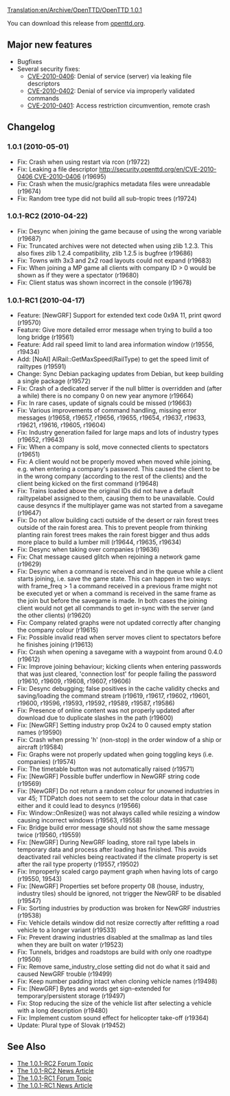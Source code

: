 [[Translation:en/Archive/OpenTTD/OpenTTD 1.0.1]]

{{en/Development/OTTDVersions}}
{{en/Archive/OpenTTD/Release|prev=OpenTTD 1.0.0|next=OpenTTD 1.0.2|date=2010-05-01}}

You can download this release from [http://www.openttd.org/en/download-stable/1.0.1 openttd.org].

==Major new features==

* Bugfixes
* Several security fixes:
** [http://security.openttd.org/en/CVE-2010-0406 CVE-2010-0406]: Denial of service (server) via leaking file descriptors
** [http://security.openttd.org/en/CVE-2010-0402 CVE-2010-0402]: Denial of service via improperly validated commands
** [http://security.openttd.org/en/CVE-2010-0401 CVE-2010-0401]: Access restriction circumvention, remote crash

==Changelog==

===1.0.1 (2010-05-01)===
* Fix: Crash when using restart via rcon (r19722)
* Fix: Leaking a file descriptor [[http://security.openttd.org/en/CVE-2010-0406 CVE-2010-0406]] {{en/Development/Design Drafts/Flyspray|3785}} (r19695)
* Fix: Crash when the music/graphics metadata files were unreadable {{en/Development/Design Drafts/Flyspray|3774}} (r19674)
* Fix: Random tree type did not build all sub-tropic trees {{en/Development/Design Drafts/Flyspray|3792}} (r19724)

===1.0.1-RC2 (2010-04-22)===
* Fix: Desync when joining the game because of using the wrong variable (r19687)
* Fix: Truncated archives were not detected when using zlib 1.2.3. This also fixes zlib 1.2.4 compatibility, zlib 1.2.5 is bugfree (r19686)
* Fix: Towns with 3x3 and 2x2 road layouts could not expand (r19683)
* Fix: When joining a MP game all clients with company ID > 0 would be shown as if they were a spectator {{en/Development/Design Drafts/Flyspray|3775}} (r19680)
* Fix: Client status was shown incorrect in the console (r19678)

===1.0.1-RC1 (2010-04-17)===
* Feature: [NewGRF] Support for extended text code 0x9A 11, print qword (r19570)
* Feature: Give more detailed error message when trying to build a too long bridge (r19561)
* Feature: Add rail speed limit to land area information window (r19556, r19434)
* Add: [NoAI] AIRail::GetMaxSpeed(RailType) to get the speed limit of railtypes (r19591)
* Change: Sync Debian packaging updates from Debian, but keep building a single package (r19572)
* Fix: Crash of a dedicated server if the null blitter is overridden and (after a while) there is no company 0 on new year anymore {{en/Development/Design Drafts/Flyspray|3749}} (r19664)
* Fix: In rare cases, update of signals could be missed (r19663)
* Fix: Various improvements of command handling, missing error messages (r19658, r19657, r19656, r19655, r19654, r19637, r19633, r19621, r19616, r19605, r19604)
* Fix: Industry generation failed for large maps and lots of industry types (r19652, r19643)
* Fix: When a company is sold, move connected clients to spectators {{en/Development/Design Drafts/Flyspray|3745}} (r19651)
* Fix: A client would not be properly moved when moved while joining, e.g. when entering a company's password. This caused the client to be in the wrong company (according to the rest of the clients) and the client being kicked on the first command {{en/Development/Design Drafts/Flyspray|3760}} (r19648)
* Fix: Trains loaded above the original IDs did not have a default railtypelabel assigned to them, causing them to be unavailable. Could cause desyncs if the multiplayer game was not started from a savegame {{en/Development/Design Drafts/Flyspray|3768}} (r19647)
* Fix: Do not allow building cacti outside of the desert or rain forest trees outside of the rain forest area. This to prevent people from thinking planting rain forest trees makes the rain forest bigger and thus adds more place to build a lumber mill {{en/Development/Design Drafts/Flyspray|3728}} (r19644, r19635, r19634)
* Fix: Desync when taking over companies (r19636)
* Fix: Chat message caused glitch when rejoining a network game {{en/Development/Design Drafts/Flyspray|3757}} (r19629)
* Fix: Desync when a command is received and in the queue while a client starts joining, i.e. save the game state. This can happen in two ways: with frame_freq > 1 a command received in a previous frame might not be executed yet or when a command is received in the same frame as the join but before the savegame is made. In both cases the joining client would not get all commands to get in-sync with the server (and the other clients) (r19620)
* Fix: Company related graphs were not updated correctly after changing the company colour {{en/Development/Design Drafts/Flyspray|3763}} (r19615)
* Fix: Possible invalid read when server moves client to spectators before he finishes joining {{en/Development/Design Drafts/Flyspray|3755}} (r19613)
* Fix: Crash when opening a savegame with a waypoint from around 0.4.0 {{en/Development/Design Drafts/Flyspray|3756}} (r19612)
* Fix: Improve joining behaviour; kicking clients when entering passwords that was just cleared, 'connection lost' for people failing the password (r19610, r19609, r19608, r19607, r19606)
* Fix: Desync debugging; false positives in the cache validity checks and saving/loading the command stream (r19619, r19617, r19602, r19601, r19600, r19596, r19593, r19592, r19589, r19587, r19586)
* Fix: Presence of online content was not properly updated after download due to duplicate slashes in the path (r19600)
* Fix: [NewGRF] Setting industry prop 0x24 to 0 caused empty station names (r19590)
* Fix: Crash when pressing 'h' (non-stop) in the order window of a ship or aircraft {{en/Development/Design Drafts/Flyspray|3744}} (r19584)
* Fix: Graphs were not properly updated when going toggling keys (i.e. companies) (r19574)
* Fix: The timetable button was not automatically raised {{en/Development/Design Drafts/Flyspray|3739}} (r19571)
* Fix: [NewGRF] Possible buffer underflow in NewGRF string code (r19569)
* Fix: [NewGRF] Do not return a random colour for unowned industries in var 45; TTDPatch does not seem to set the colour data in that case either and it could lead to desyncs (r19566)
* Fix: Window::OnResize() was not always called while resizing a window causing incorrect windows {{en/Development/Design Drafts/Flyspray|3730}} (r19563, r19558)
* Fix: Bridge build error message should not show the same message twice (r19560, r19559)
* Fix: [NewGRF] During NewGRF loading, store rail type labels in temporary data and process after loading has finished. This avoids deactivated rail vehicles being reactivated if the climate property is set after the rail type property (r19557, r19502)
* Fix: Improperly scaled cargo payment graph when having lots of cargo (r19550, 19543)
* Fix: [NewGRF] Properties set before property 08 (house, industry, industry tiles) should be ignored, not trigger the NewGRF to be disabled {{en/Development/Design Drafts/Flyspray|3725}} (r19547)
* Fix: Sorting industries by production was broken for NewGRF industries (r19538)
* Fix: Vehicle details window did not resize correctly after refitting a road vehicle to a longer variant {{en/Development/Design Drafts/Flyspray|3720}} (r19533)
* Fix: Prevent drawing industries disabled at the smallmap as land tiles when they are built on water (r19523)
* Fix: Tunnels, bridges and roadstops are build with only one roadtype (r19506)
* Fix: Remove same_industry_close setting did not do what it said and caused NewGRF trouble (r19499)
* Fix: Keep number padding intact when cloning vehicle names {{en/Development/Design Drafts/Flyspray|3710}} (r19498)
* Fix: [NewGRF] Bytes and words get sign-extended for temporary/persistent storage (r19497)
* Fix: Stop reducing the size of the vehicle list after selecting a vehicle with a long description (r19480)
* Fix: Implement custom sound effect for helicopter take-off {{en/Development/Design Drafts/Flyspray|3668}} (r19364)
* Update: Plural type of Slovak (r19452)

== See Also ==
*[http://www.tt-forums.net/viewtopic.php?f=29&t=48198 The 1.0.1-RC2 Forum Topic]
*[http://www.openttd.org/en/news/125 The 1.0.1-RC2 News Article]
*[http://www.tt-forums.net/viewtopic.php?f=29&t=48143 The 1.0.1-RC1 Forum Topic]
*[http://www.openttd.org/en/news/124 The 1.0.1-RC1 News Article]